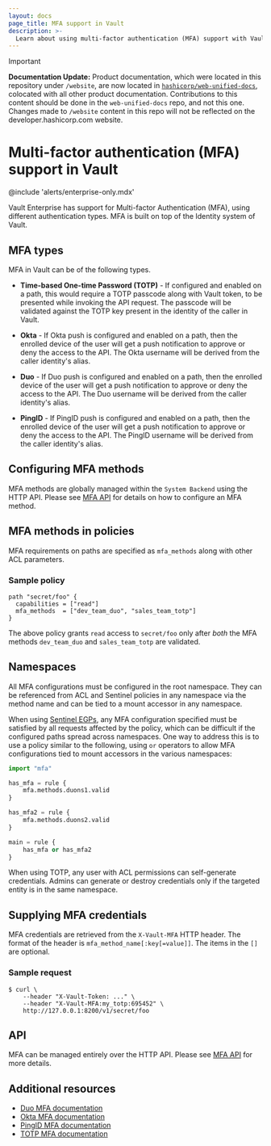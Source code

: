 ```yaml
---
layout: docs
page_title: MFA support in Vault
description: >-
  Learn about using multi-factor authentication (MFA) support with Vault.
---
```


> [!IMPORTANT]  
> **Documentation Update:** Product documentation, which were located in this repository under `/website`, are now located in [`hashicorp/web-unified-docs`](https://github.com/hashicorp/web-unified-docs), colocated with all other product documentation. Contributions to this content should be done in the `web-unified-docs` repo, and not this one. Changes made to `/website` content in this repo will not be reflected on the developer.hashicorp.com website.

# Multi-factor authentication (MFA) support in Vault

@include 'alerts/enterprise-only.mdx'

Vault Enterprise has support for Multi-factor Authentication (MFA), using
different authentication types. MFA is built on top of the Identity system of
Vault.

## MFA types

MFA in Vault can be of the following types.

- **Time-based One-time Password (TOTP)** - If configured and enabled on a path,
  this would require a TOTP passcode along with Vault token, to be presented
  while invoking the API request. The passcode will be validated against the
  TOTP key present in the identity of the caller in Vault.

- **Okta** - If Okta push is configured and enabled on a path, then the enrolled
  device of the user will get a push notification to approve or deny the access
  to the API. The Okta username will be derived from the caller identity's
  alias.

- **Duo** - If Duo push is configured and enabled on a path, then the enrolled
  device of the user will get a push notification to approve or deny the access
  to the API. The Duo username will be derived from the caller identity's
  alias.

- **PingID** - If PingID push is configured and enabled on a path, then the
  enrolled device of the user will get a push notification to approve or deny
  the access to the API. The PingID username will be derived from the caller
  identity's alias.

## Configuring MFA methods

MFA methods are globally managed within the `System Backend` using the HTTP API.
Please see [MFA API](/vault/api-docs/system/mfa) for details on how to configure an MFA
method.

## MFA methods in policies

MFA requirements on paths are specified as `mfa_methods` along with other ACL
parameters.

### Sample policy

```hcl
path "secret/foo" {
  capabilities = ["read"]
  mfa_methods  = ["dev_team_duo", "sales_team_totp"]
}
```

The above policy grants `read` access to `secret/foo` only after _both_ the MFA
methods `dev_team_duo` and `sales_team_totp` are validated.

## Namespaces

All MFA configurations must be configured in the root namespace. They can be
referenced from ACL and Sentinel policies in any namespace via the method name
and can be tied to a mount accessor in any namespace.

When using [Sentinel
EGPs](/vault/docs/enterprise/sentinel#endpoint-governing-policies-egps),
any MFA configuration specified must be satisfied by all requests affected by
the policy, which can be difficult if the configured paths spread across
namespaces. One way to address this is to use a policy similar to the
following, using `or` operators to allow MFA configurations tied to mount
accessors in the various namespaces:

```python
import "mfa"

has_mfa = rule {
    mfa.methods.duons1.valid
}

has_mfa2 = rule {
    mfa.methods.duons2.valid
}

main = rule {
    has_mfa or has_mfa2
}
```

When using TOTP, any user with ACL permissions can self-generate credentials.
Admins can generate or destroy credentials only if the targeted entity is in
the same namespace.

## Supplying MFA credentials

MFA credentials are retrieved from the `X-Vault-MFA` HTTP header. The format of
the header is `mfa_method_name[:key[=value]]`. The items in the `[]` are
optional.

### Sample request

```shell-session
$ curl \
    --header "X-Vault-Token: ..." \
    --header "X-Vault-MFA:my_totp:695452" \
    http://127.0.0.1:8200/v1/secret/foo
```

## API

MFA can be managed entirely over the HTTP API. Please see [MFA API](/vault/api-docs/system/mfa) for more details.

## Additional resources

- [Duo MFA documentation](/vault/docs/enterprise/mfa/mfa-duo)
- [Okta MFA documentation](/vault/docs/enterprise/mfa/mfa-okta)
- [PingID MFA documentation](/vault/docs/enterprise/mfa/mfa-pingid)
- [TOTP MFA documentation](/vault/docs/enterprise/mfa/mfa-totp)
